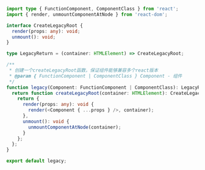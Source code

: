 ```typescript jsx
import type { FunctionComponent, ComponentClass } from 'react';
import { render, unmountComponentAtNode } from 'react-dom';

interface CreateLegacyRoot {
  render(props: any): void;
  unmount(): void;
}

type LegacyReturn = (container: HTMLElement) => CreateLegacyRoot;

/**
 * 创建一个createLegacyRoot函数，保证组件能够兼容多个react版本
 * @param { FunctionComponent | ComponentClass } Component - 组件
 */
function legacy(Component: FunctionComponent | ComponentClass): LegacyReturn {
  return function createLegacyRoot(container: HTMLElement): CreateLegacyRoot {
    return {
      render(props: any): void {
        render(<Component { ...props } />, container);
      },
      unmount(): void {
        unmountComponentAtNode(container);
      }
    };
  };
}

export default legacy;
```